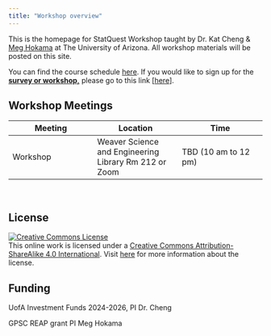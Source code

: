 ---
title: "Workshop overview"
---

This is the homepage for StatQuest Workshop taught by Dr. Kat Cheng & [Meg Hokama](https://meganhokama.github.io/website/) at The University of Arizona. All workshop materials will be posted on this site.

You can find the course schedule [here](index.qmd). If you would like to sign up for the [**survey or workshop,**]{.underline} please go to this link \[[here](https://uarizona.co1.qualtrics.com/jfe/form/SV_25FhRK3lFq3HQX4)\].

## Workshop Meetings

| Meeting | Location | Time |
|----|----|----|
| Workshop | Weaver Science and Engineering Library Rm 212 or Zoom | TBD (10 am to 12 pm) |

<br>

## **License**

[![Creative Commons License](https://licensebuttons.net/l/by-sa/4.0/88x31.png){alt="Creative Commons License"}](https://creativecommons.org/licenses/by-sa/4.0/)\
This online work is licensed under a [Creative Commons Attribution-ShareAlike 4.0 International](https://creativecommons.org/licenses/by-sa/4.0/). Visit [here](https://github.com/dukestatsciintrods/blob/master/LICENSE.md) for more information about the license.

## Funding

UofA Investment Funds 2024-2026, PI Dr. Cheng

GPSC REAP grant PI Meg Hokama
